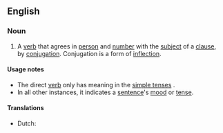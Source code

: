 {{also|direct-verb}}
==English==

===Noun===
{{examples-right|
* "He ''listens'' to the radio." ([[third-person singular]]; [[active]] [[indicative]] [[present simple]])
* "He ''has'' been listening to the radio." ([[third-person singular]]; [[active]] [[indicative]] [[present perfect progressive]]/[[present perfect continuous]])
* "He ''will'' have been listening to the radio." ([[third-person singular]]; [[active]] [[indicative]] [[future perfect progressive]]/[[future perfect continuous]])
}}
{{en-noun|head=[[direct]] [[verb]]}}

# {{context|grammar}} A [[verb]] that agrees in [[person]] and [[number]] with the [[subject]] of a [[clause]], by [[conjugation]]. Conjugation is a form of [[inflection]].

====Usage notes====
* The direct [[verb]] only has meaning in the [[simple tense]]s .
* In all other instances, it indicates a [[sentence]]'s [[mood]] or [[tense]].

====Translations====
{{trans-top|A verb that agrees in person and number with the subject of a clause, by conjugation}}
* Dutch: {{t-|nl|persoonsvorm|m}}
{{trans-mid}}
{{trans-bottom}}